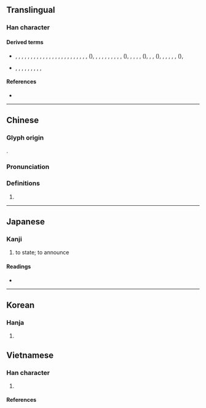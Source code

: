 {{also|專}}
{{character info}}
==Translingual==

===Han character===
{{Han char|rn=41|rad=寸|as=07|sn=10|four=53342|canj=IBDI|ids=⿱甫寸}}

====Derived terms====
* {{l|mul|傅}}, {{l|mul|博}}, {{l|mul|㗘}}, {{l|mul|㙛}}, {{l|mul|𪩉}}, {{l|mul|𭘰}}, {{l|mul|愽}}, {{l|mul|搏}}, {{l|mul|溥}}, {{l|mul|猼}}, {{l|mul|𮥕}}, {{l|mul|𣄎}}, {{l|mul|㬍}}, {{l|mul|榑}}, {{l|mul|煿}}, {{l|mul|牔}}, {{l|mul|𤚽}}, {{l|mul|𤧵}}, {{l|mul|禣}}, {{l|mul|膊}}, {{l|mul|磗}}, {{l|mul|𥠵}}, {{l|mul|䙏}}, {{l|mul|糐}}, {{l|mul|縛}}({{l|mul|缚}}), {{l|mul|𦉊}}, {{l|mul|䍸}}, {{l|mul|䎔}}, {{l|mul|𦔍}}, {{l|mul|𦦐}}, {{l|mul|䗚}}, {{l|mul|𠪻}}, {{l|mul|𧱹}}, {{l|mul|𧳵}}, {{l|mul|賻}}({{l|mul|赙}}), {{l|mul|𬧅}}, {{l|mul|𨍭}}, {{l|mul|𭕶}}, {{l|mul|𭺼}}, {{l|mul|鎛}}({{l|mul|镈}}), {{l|mul|𩌏}}, {{l|mul|䪙}}, {{l|mul|餺}}({{l|mul|馎}}), {{l|mul|𫘒}}, {{l|mul|髆}}, {{l|mul|𩹲}}, {{l|mul|𪍡}}, {{l|mul|䶈}}, {{l|mul|𪙍}}({{l|mul|𬺏}}), {{l|mul|𩫯}}
* {{l|mul|𫼁}}, {{l|mul|𭤅}}, {{l|mul|𢾭}}, {{l|mul|𦑵}}, {{l|mul|蒪}}, {{l|mul|䰊}}, {{l|mul|𠣵}}, {{l|mul|𪠑}}, {{l|mul|𤸵}}, {{l|mul|圑}}

====References====
* {{Han ref|kx=0294.120|dkj=07433|dj=0582.070|hdz=10506.070|uh=5C03|ud=23555|bh=D169|bd=53609}}

----

==Chinese==
{{zh-forms|ss=⿺专丶}}

===Glyph origin===
{{Han etym}}
{{Han compound|甫|寸|c1=p|c2=s|ls=psc}}.

===Pronunciation===
{{zh-pron
|m=fū
|c=fu1
|mn=hu
|mc=y
|oc=y
|ma=
|cat=v
}}

===Definitions===
{{zh-hanzi}}

# {{zh-alt-form|*敷|to [[scatter]]; to [[diffuse]]}}

----

==Japanese==

===Kanji===
{{ja-kanji|grade=|rs=寸07}}

# to state; to announce

====Readings====
* {{ja-readings|on=[[ふ]] (fu), [[ほ]] (ho)|kun=[[しく]] (shiku), [[あまねし]] (amaneshi), [[もと]] (moto), [[はらう]] (harau)}}

----

==Korean==

===Hanja===
{{ko-hanja|hangeul=포|eumhun=|rv=po|mr=p'o|y=pho}}

# {{rfdef|ko|sort=寸07}}

==Vietnamese==

===Han character===
{{vi-readings
|rs=寸07
|reading=phu-Nguyễn (1974)
}}

# {{rfdef|vi|sort=寸07}}

====References====